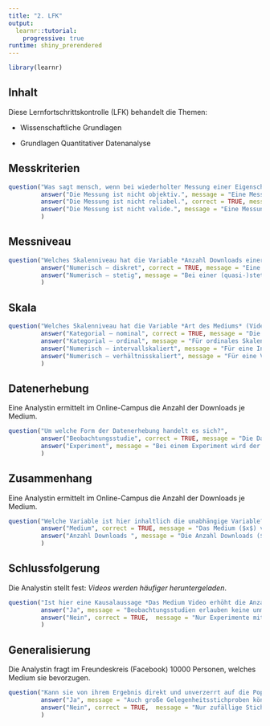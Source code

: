 ```yaml
---
title: "2. LFK"
output: 
  learnr::tutorial:
    progressive: true
runtime: shiny_prerendered
---
```



```r
library(learnr)
```

## Inhalt

Diese Lernfortschrittskontrolle (LFK) behandelt die Themen:

- Wissenschaftliche Grundlagen

- Grundlagen Quantitativer Datenanalyse



## Messkriterien


```r
question("Was sagt mensch, wenn bei wiederholter Messung einer Eigenschaft ein sehr anderes Ergebnis gemessen wird?",
         answer("Die Messung ist nicht objektiv.", message = "Eine Messung wäre nicht objektiv, wenn zwei Messende zu unterschiedlichen Messergebnissen kommen würden."),
         answer("Die Messung ist nicht reliabel.", correct = TRUE, message = "Reliabilität beschreibt die Zuverlässigkeit einer Messung."),
         answer("Die Messung ist nicht valide.", message = "Eine Messung ist nicht valide, wenn nicht das gemessen wird, was gemessen werden soll.")
         )
```

## Messniveau

```r
question("Welches Skalenniveau hat die Variable *Anzahl Downloads einer Lernunterlage*?",
         answer("Numerisch – diskret", correct = TRUE, message = "Eine Messung ist diskret, wenn nur abzählbar viele Ausprägungen möglich sind."),
         answer("Numerisch – stetig", message = "Bei einer (quasi-)stetigen Variable sind beliebige Zwischenwerte denkbar.")
         )
```



## Skala

```r
question("Welches Skalenniveau hat die Variable *Art des Mediums* (Video, Audio, Dokument)?",
         answer("Kategorial – nominal", correct = TRUE, message = "Die Werte, die die Variable annehmen kann, können nur unterschieden werden."),
         answer("Kategorial – ordinal", message = "Für ordinales Skalenniveau müssten die Werte auch in eine Reihenfolge gebracht werden können."),
         answer("Numerisch – intervallskaliert", message = "Für eine Intervallskalierung müssten die Werte auch in eine Reihenfolge gebracht werden können und die Abstände vergleichbar sein. Der Nullpunkt ist willkürlich."),
         answer("Numerisch – verhältnisskaliert", message = "Für eine Verhältnisskalierung müssten die Werte auch in eine Reihenfolge gebracht werden können und die Abstände vergleichbar sein. Auch ist ein absoluter Nullpunkt (inhaltlich) gegeben, so dass Quotienten (inhaltlich) interpretiert werden können.")         
         )
```


## Datenerhebung

Eine Analystin ermittelt im Online-Campus die Anzahl der Downloads je Medium.

```r
question("Um welche Form der Datenerhebung handelt es sich?",
         answer("Beobachtungsstudie", correct = TRUE, message = "Die Daten werden so erhoben, wie sie sind, ohne dass in die Datenentstehung eingegriffen wird."),
         answer("Experiment", message = "Bei einem Experiment wird der Wert der unabhängigen Variable ($x$) durch die Experimentator*in verändert.")
         )
```


## Zusammenhang

Eine Analystin ermittelt im Online-Campus die Anzahl der Downloads je Medium.

```r
question("Welche Variable ist hier inhaltlich die unabhängige Variable?",
         answer("Medium", correct = TRUE, message = "Das Medium ($x$) verändert sich nicht mit der Anzahl Downloads ($y$)."),
         answer("Anzahl Downloads ", message = "Die Anzahl Downloads ($y$) kann sich evtl. mit dem Medium ($x$) ändern.")
         )
```


## Schlussfolgerung

Die Analystin stellt fest: *Videos werden häufiger heruntergeladen*. 

```r
question("Ist hier eine Kausalaussage *Das Medium Video erhöht die Anzahl der Downloads* aufgrund der Datenanalyse gerechtfertigt?",
         answer("Ja", message = "Beobachtungsstudien erlauben keine unmittelbaren Kausalaussagen."),
         answer("Nein", correct = TRUE,  message = "Nur Experimente mit zufälliger Zuordnung zu den $x$-Werten erlauben unmittelbare Kausalaussagen.")
         )
```


## Generalisierung

Die Analystin fragt im Freundeskreis (Facebook) $10000$ Personen, welches Medium sie bevorzugen.

```r
question("Kann sie von ihrem Ergebnis direkt und unverzerrt auf die Population *Alle Menschen* schließen?",
         answer("Ja", message = "Auch große Gelegenheitsstichproben können verzerrt sein."),
         answer("Nein", correct = TRUE,  message = "Nur zufällige Stichproben erlauben eine Generalisierung auf die Population.")
         )
```